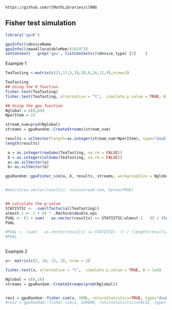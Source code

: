 <!--
%\VignetteEngine{knitr::knitr}
%\VignetteIndexEntry{Fisher test}
-->

`https://github.com/clMathLibraries/clRNG`


## Fisher test simulation

```r
library('gpuR')
```

```r
gpuInfo()$deviceName
gpuInfo()$maxAllocatableMem/(1024^3)
setContext(   grep('gpu', listContexts()$device_type) [2]    )
```

Example 1
```r
TeaTasting <-matrix(c(21,17,5,19,38,6,26,12,9),nrow=3)

TeaTasting
## Using the R function 
fisher.test(TeaTasting)
fisher.test(TeaTasting, alternative = "t",  simulate.p.value = TRUE, B = 1e5)
```

```r
## Using the gpu function
Nglobal = c(8,64)
NperItem = 15

stream_num=prod(Nglobal)
streams = gpuRandom::CreateStreams(stream_num)

results = vclVector(length=as.integer(stream_num*NperItem), type="double")
length(results)

 a = as.integer(rowSums(TeaTasting, na.rm = FALSE))
 b = as.integer(colSums(TeaTasting, na.rm = FALSE))
 a<-as.vclVector(a)
 b<-as.vclVector(b)
```

 
```r
gpuRandom::gpuFisher_sim(a, b, results, streams, workgroupSize = Nglobal)


#matrix(as.vector(results), ncol=stream_num, byrow=TRUE)


## calculate the p-value
STATISTIC <- -sum(lfactorial(TeaTasting))
almost.1 <- 1 + 64 * .Machine$double.eps
PVAL <- (1 + sum(   as.vector(results) <= STATISTIC/almost.1   )) / (length(results) + 1)
PVAL

#PVAL <- (sum(   as.vector(results) <= STATISTIC  )) / (length(results))
#PVAL
 
```


Example 2
```r
x<- matrix(c(2, 10, 15, 3), nrow = 2)

fisher.test(x, alternative = "t",  simulate.p.value = TRUE, B = 1e4)

Nglobal = c(8,16)
streams = gpuRandom::CreateStreams(prod(Nglobal))


res1 = gpuRandom::fisher.sim(x, 100L, returnStatistics=TRUE, type="double", streams, workgroupSize = Nglobal)
#res2 = gpuRandom::fisher.sim(x, 100000, returnStatistics=FALSE, type="double", streams, workgroupSize = Nglobal)



```






























